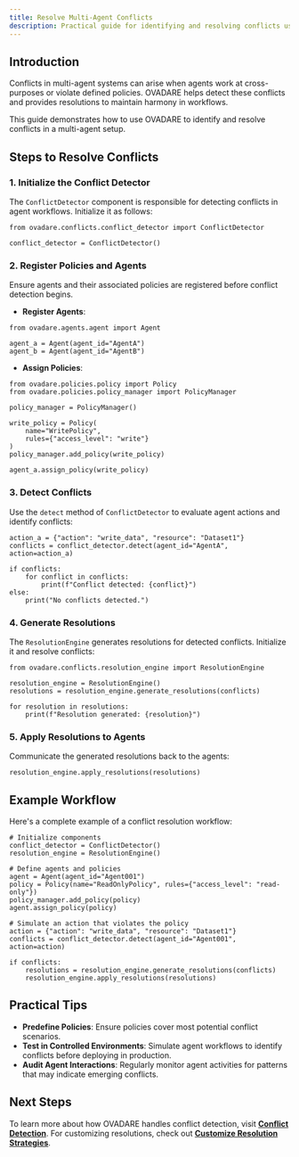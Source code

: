 ```yaml
---
title: Resolve Multi-Agent Conflicts
description: Practical guide for identifying and resolving conflicts using OVADARE.
---
```


## Introduction

Conflicts in multi-agent systems can arise when agents work at cross-purposes or violate defined policies. OVADARE helps detect these conflicts and provides resolutions to maintain harmony in workflows.

This guide demonstrates how to use OVADARE to identify and resolve conflicts in a multi-agent setup.

## Steps to Resolve Conflicts

### 1. Initialize the Conflict Detector

The `ConflictDetector` component is responsible for detecting conflicts in agent workflows. Initialize it as follows:

```
from ovadare.conflicts.conflict_detector import ConflictDetector

conflict_detector = ConflictDetector()
```

### 2. Register Policies and Agents

Ensure agents and their associated policies are registered before conflict detection begins.

- **Register Agents**:

```
from ovadare.agents.agent import Agent

agent_a = Agent(agent_id="AgentA")
agent_b = Agent(agent_id="AgentB")
```

- **Assign Policies**:

```
from ovadare.policies.policy import Policy
from ovadare.policies.policy_manager import PolicyManager

policy_manager = PolicyManager()

write_policy = Policy(
    name="WritePolicy",
    rules={"access_level": "write"}
)
policy_manager.add_policy(write_policy)

agent_a.assign_policy(write_policy)
```

### 3. Detect Conflicts

Use the `detect` method of `ConflictDetector` to evaluate agent actions and identify conflicts:

```
action_a = {"action": "write_data", "resource": "Dataset1"}
conflicts = conflict_detector.detect(agent_id="AgentA", action=action_a)

if conflicts:
    for conflict in conflicts:
        print(f"Conflict detected: {conflict}")
else:
    print("No conflicts detected.")
```

### 4. Generate Resolutions

The `ResolutionEngine` generates resolutions for detected conflicts. Initialize it and resolve conflicts:

```
from ovadare.conflicts.resolution_engine import ResolutionEngine

resolution_engine = ResolutionEngine()
resolutions = resolution_engine.generate_resolutions(conflicts)

for resolution in resolutions:
    print(f"Resolution generated: {resolution}")
```

### 5. Apply Resolutions to Agents

Communicate the generated resolutions back to the agents:

```
resolution_engine.apply_resolutions(resolutions)
```

## Example Workflow

Here's a complete example of a conflict resolution workflow:

```
# Initialize components
conflict_detector = ConflictDetector()
resolution_engine = ResolutionEngine()

# Define agents and policies
agent = Agent(agent_id="Agent001")
policy = Policy(name="ReadOnlyPolicy", rules={"access_level": "read-only"})
policy_manager.add_policy(policy)
agent.assign_policy(policy)

# Simulate an action that violates the policy
action = {"action": "write_data", "resource": "Dataset1"}
conflicts = conflict_detector.detect(agent_id="Agent001", action=action)

if conflicts:
    resolutions = resolution_engine.generate_resolutions(conflicts)
    resolution_engine.apply_resolutions(resolutions)
```

## Practical Tips

- **Predefine Policies**: Ensure policies cover most potential conflict scenarios.
- **Test in Controlled Environments**: Simulate agent workflows to identify conflicts before deploying in production.
- **Audit Agent Interactions**: Regularly monitor agent activities for patterns that may indicate emerging conflicts.

## Next Steps

To learn more about how OVADARE handles conflict detection, visit **[Conflict Detection](../core-concepts/conflict-detection)**. For customizing resolutions, check out **[Customize Resolution Strategies](customize-resolution-strategies)**.
